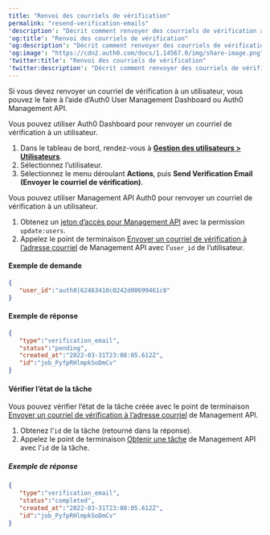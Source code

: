 ```yaml
---
title: "Renvoi des courriels de vérification"
permalink: "resend-verification-emails"
'description': "Décrit comment renvoyer des courriels de vérification aux utilisateurs via Auth0 Dashboard et Management API Auth0."
'og:title': "Renvoi des courriels de vérification"
'og:description': "Décrit comment renvoyer des courriels de vérification aux utilisateurs via Auth0 Dashboard et Management API Auth0."
'og:image': "https://cdn2.auth0.com/docs/1.14567.0/img/share-image.png"
'twitter:title': "Renvoi des courriels de vérification"
'twitter:description': "Décrit comment renvoyer des courriels de vérification aux utilisateurs via Auth0 Dashboard et Management API Auth0."
---
```


Si vous devez renvoyer un courriel de vérification à un utilisateur, vous pouvez le faire à l’aide d’Auth0 User Management Dashboard ou Auth0 <Tooltip href="/docs/docs/fr-ca/glossary?term=management-api" tip="Management API
Un produit permettant aux clients d’effectuer des tâches administratives." cta="Voir le glossaire">Management API</Tooltip>.

<Tabs><Tab title="Utilisation d’Auth0 Dashboard">

Vous pouvez utiliser Auth0 Dashboard pour renvoyer un courriel de vérification à un utilisateur.

1. Dans le tableau de bord, rendez-vous à [**Gestion des utilisateurs > Utilisateurs**](https://manage.auth0.com/#/users).
2. Sélectionnez l’utilisateur.
3. Sélectionnez le menu déroulant **Actions**, puis **Send Verification Email (Envoyer le courriel de vérification)**.

</Tab><Tab title="Utilisation de Management API Auth0">

Vous pouvez utiliser Management API Auth0 pour renvoyer un courriel de vérification à un utilisateur.

1. Obtenez un [jeton d’accès pour Management API](/docs/fr-ca/secure/tokens/access-tokens/management-api-access-tokens) avec la permission `update:users`.
2. Appelez le point de terminaison [Envoyer un courriel de vérification à l’adresse courriel](https://auth0.com/docs/api/management/v2#!/Jobs/post_verification_email) de Management API avec l’`user_id` de l’utilisateur.

#### Exemple de demande

```json lines
{
   "user_id":"auth0|62463410c0242d00699461c8"
}
```

#### Exemple de réponse

```json lines
{
   "type":"verification_email",
   "status":"pending",
   "created_at":"2022-03-31T23:08:05.612Z",
   "id":"job_PyfpRHlmpkSoDmCv"
}
```

#### Vérifier l’état de la tâche

Vous pouvez vérifier l’état de la tâche créée avec le point de terminaison [Envoyer un courriel de vérification à l’adresse courriel](https://auth0.com/docs/api/management/v2#!/Jobs/post_verification_email) de Management API.

1. Obtenez l’`id` de la tâche (retourné dans la réponse).
2. Appelez le point de terminaison [Obtenir une tâche](https://auth0.com/docs/api/management/v2#!/Jobs/get_jobs_by_id) de Management API avec l’`id` de la tâche.

##### Exemple de réponse

```json lines
{
   "type":"verification_email",
   "status":"completed",
   "created_at":"2022-03-31T23:08:05.612Z",
   "id":"job_PyfpRHlmpkSoDmCv"
}
```

</Tab></Tabs>

